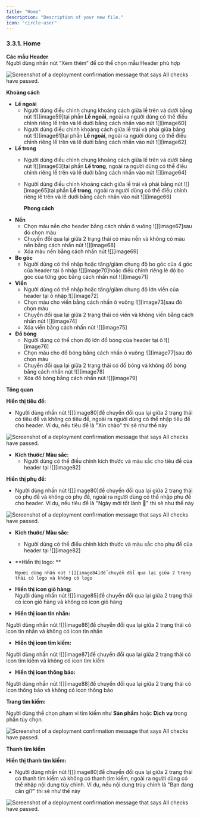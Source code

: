 ```yaml
---
title: "Home"
description: "Description of your new file."
icon: "circle-user"
---
```


### **3.3.1. Home**

**Các mẫu Header**\
Người dùng nhấn nút “Xem thêm” để có thể chọn mẫu Header phù hợp

<Frame caption="Nút xem thêm">
  <img
    src="https://aimini-upload.sgp1.digitaloceanspaces.com/image129_3326f12a1f.png"
    alt="Screenshot of a deployment confirmation message that says All checks have passed."
    style={{ borderRadius:"0.5rem" }}
    title=""
  />
</Frame>

**Khoảng cách**

- **Lề ngoài**
  - Người dùng điều chỉnh chung khoảng cách giữa lề trên và dưới bằng nút ![][image59]tại phần **Lề ngoài**, ngoài ra người dùng có thể điều chỉnh riêng lề trên và lề dưới bằng cách nhấn vào nút ![][image60]
  - Người dùng điều chỉnh khoảng cách giữa lề trái và phải giữa bằng nút ![][image61]tại phần **Lề ngoài**, ngoài ra người dùng có thể điều chỉnh riêng lề trên và lề dưới bằng cách nhấn vào nút ![][image62]
- **Lề trong**
  - Người dùng điều chỉnh chung khoảng cách giữa lề trên và dưới bằng nút ![][image63]tại phần **Lề trong**, ngoài ra người dùng có thể điều chỉnh riêng lề trên và lề dưới bằng cách nhấn vào nút ![][image64]
  - Người dùng điều chỉnh khoảng cách giữa lề trái và phải bằng nút ![][image65]tại phần **Lề trong**, ngoài ra người dùng có thể điều chỉnh riêng lề trên và lề dưới bằng cách nhấn vào nút ![][image66]

    **Phong cách**
- **Nền**
  - Chọn màu nền cho header bằng cách nhấn ô vuông ![][image67]sau đó chọn màu
  - Chuyển đổi qua lại giữa 2 trạng thái có màu nền và không có màu nền bằng cách nhấn nút ![][image68]
  - Xóa màu nền bằng cách nhấn nút ![][image69]
- **Bo góc**
  - Người dùng có thể nhập hoặc tăng/giảm chung độ bo góc của 4 góc của header tại ô nhập ![][image70]hoặc điềù chỉnh riêng lẻ độ bo góc của từng góc bằng cách nhấn nút ![][image71]
- **Viền**
  - Người dùng có thể nhập hoặc tăng/giảm chung độ lớn viền của header tại ô nhập ![][image72]
  - Chọn màu cho viền bằng cách nhấn ô vuông ![][image73]sau đó chọn màu
  - Chuyển đổi qua lại giữa 2 trạng thái có viền và không viền bằng cách nhấn nút ![][image74]
  - Xóa viền bằng cách nhấn nút ![][image75]
- **Đổ bóng**
  - Người dùng có thể chọn độ lớn đổ bóng của header tại ô ![][image76]
  - Chọn màu cho đổ bóng bằng cách nhấn ô vuông ![][image77]sau đó chọn màu
  - Chuyển đổi qua lại giữa 2 trạng thái có đổ bóng và không đổ bóng bằng cách nhấn nút ![][image78]
  - Xóa đồ bóng bằng cách nhấn nút ![][image79]

**Tổng quan**

**Hiển thị tiêu đề:**

- Người dùng nhấn nút ![][image80]để chuyển đổi qua lại giữa 2 trạng thái có tiêu đề và không có tiêu đề, ngoài ra người dùng có thể nhập tiêu đề cho header. Ví dụ, nếu tiêu đề là "Xin chào" thì sẽ như thế này

<Frame caption="Tiêu đề header">
  <img
    src="https://aimini-upload.sgp1.digitaloceanspaces.com/image88_99772ecfa8.png"
    alt="Screenshot of a deployment confirmation message that says All checks have passed."
    style={{ borderRadius:"0.5rem" }}
    title=""
  />
</Frame>

- **Kích thước/ Màu sắc:**
  - Người dùng có thể điều chỉnh kích thước và màu sắc cho tiêu đề của header tại ![][image82]

**Hiển thị phụ đề:**

- Người dùng nhấn nút ![][image80]để chuyển đổi qua lại giữa 2 trạng thái có phụ đề và không có phụ đề, ngoài ra người dùng có thể nhập phụ đề cho header. Ví dụ, nếu tiêu đề là "Ngày mới tốt lành 👋" thì sẽ như thế này

<Frame caption="Phụ đề header">
  <img
    src="https://aimini-upload.sgp1.digitaloceanspaces.com/image221_8acdfaedd4.png"
    alt="Screenshot of a deployment confirmation message that says All checks have passed."
    style={{ borderRadius:"0.5rem" }}
    title=""
  />
</Frame>

- **Kích thước/ Màu sắc:**
  - Người dùng có thể điều chỉnh kích thước và màu sắc cho phụ đề của header tại ![][image82]


- **Hiển thị logo: **

      Người dùng nhấn nút ![][image84]để chuyển đổi qua lại giữa 2 trạng thái có logo và không có logo

- **Hiển thị icon giỏ hàng:**\
  Người dùng nhấn nút ![][image85]để chuyển đổi qua lại giữa 2 trạng thái có icon giỏ hàng và không có icon giỏ hàng
- **Hiển thị icon tin nhắn:**

Người dùng nhấn nút ![][image86]để chuyển đổi qua lại giữa 2 trạng thái có icon tin nhắn và không có icon tin nhắn

- **Hiển thị icon tìm kiếm:**

Người dùng nhấn nút ![][image87]để chuyển đổi qua lại giữa 2 trạng thái có icon tìm kiếm và không có icon tìm kiếm

- **Hiển thị icon thông báo:**

Người dùng nhấn nút ![][image88]để chuyển đổi qua lại giữa 2 trạng thái có icon thông báo và không có icon thông báo

**Trang tìm kiếm:**

Người dùng thể chọn phạm vi tìm kiếm như **Sản phẩm** hoặc **Dịch vụ** trong phần tùy chọn.

<Frame caption="Điều chỉnh tùy chọn trang tìm kiếm">
  <img
    src="https://aimini-upload.sgp1.digitaloceanspaces.com/image102_c0beb86e26.png"
    alt="Screenshot of a deployment confirmation message that says All checks have passed."
    style={{ borderRadius:"0.5rem" }}
    title=""
  />
</Frame>

**Thanh tìm kiếm**

**Hiển thị thanh tìm kiếm:**

- Người dùng nhấn nút ![][image80]để chuyển đổi qua lại giữa 2 trạng thái có thanh tìm kiếm và không có thanh tìm kiếm, ngoài ra người dùng có thể nhập nội dung tùy chỉnh. Ví dụ, nếu nội dung trùy chỉnh là "Bạn đang cần gì?" thì sẽ như thế này

<Frame caption="Thanh tìm kiếm">
  <img
    src="https://aimini-upload.sgp1.digitaloceanspaces.com/image87_32421d153c.png"
    alt="Screenshot of a deployment confirmation message that says All checks have passed."
    style={{ borderRadius:"0.5rem" }}
    title=""
  />
</Frame>